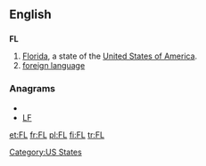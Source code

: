 ==English==

==={{abbreviation}}===
'''FL'''

# [[Florida]], a state of the [[United States of America]].
# [[foreign language]]

===Anagrams===
* {{alphagram|fl}}
* [[LF#English|LF]]


[[Category:US States]]

[[et:FL]]
[[fr:FL]]
[[pl:FL]]
[[fi:FL]]
[[tr:FL]]